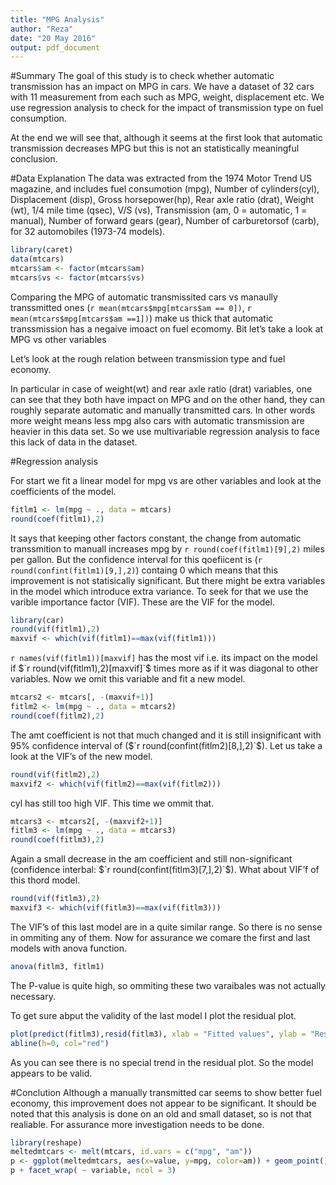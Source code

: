 ```yaml
---
title: "MPG Analysis"
author: "Reza"
date: "20 May 2016"
output: pdf_document
---
```


#Summary
The goal of this study is to check whether automatic transmission has an impact on MPG in cars. We have a dataset of 32 cars with 11 measurement from each such as MPG, weight, displacement etc. We use regression analysis to check for the impact of transmission type on fuel consumption. 

At the end we will see that, although it seems at the first look that automatic transmission decreases MPG but this is not an statistically meaningful conclusion. 

#Data Explanation
The data was extracted from the 1974 Motor Trend US magazine, and includes fuel consumotion (mpg), Number of cylinders(cyl), Displacement (disp), Gross horsepower(hp), Rear axle ratio (drat), Weight (wt), 1/4 mile time (qsec), V/S (vs), Transmission (am, 0 = automatic, 1 = manual), Number of forward gears (gear), Number of carburetorsof (carb),  for 32 automobiles (1973-74 models).

```r
library(caret)
data(mtcars)
mtcars$am <- factor(mtcars$am)
mtcars$vs <- factor(mtcars$vs)
```
Comparing the MPG of automatic transmissited cars vs manaully transsmitted ones (`r mean(mtcars$mpg[mtcars$am == 0])`, `r mean(mtcars$mpg[mtcars$am ==1])`) make us thick that automatic transsmission has a negaive imoact on fuel ecomomy. Bit let's take a look at MPG vs other variables 

Let's look at the rough relation between transmission type and fuel economy.


In particular in case of weight(wt) and rear axle ratio (drat) variables, one can see that they both have impact on MPG and on the other hand, they can roughly separate automatic and manually transmitted cars. In other words more weight means less mpg also cars with automatic transmission are heavier in this data set. So we use multivariable regression analysis to face this lack of data in the dataset.

#Regression analysis

For start we fit a linear model for mpg vs are other variables and look at the coefficients of the model.
```r
fitlm1 <- lm(mpg ~ ., data = mtcars)
round(coef(fitlm1),2)
```

It says that keeping other factors constant, the change from automatic transsmition to manuall increases mpg by `r round(coef(fitlm1)[9],2)` miles per gallon. But the confidence interval for this qoefiicent is (`r round(confint(fitlm1)[9,],2)`) containg $0$ which means that this improvement is not statisically significant. But there might be extra variables in the model which introduce extra variance. To seek for that we use the varible importance factor (VIF). These are the VIF for the model.

```r
library(car)
round(vif(fitlm1),2)
maxvif <- which(vif(fitlm1)==max(vif(fitlm1)))
```

`r names(vif(fitlm1))[maxvif]` has the most vif i.e. its impact on the model if $`r round(vif(fitlm1),2)[maxvif]`$ times more as if it was diagonal to other variables. Now we omit this variable and fit a new model.
```r
mtcars2 <- mtcars[, -(maxvif+1)]
fitlm2 <- lm(mpg ~ ., data = mtcars2)
round(coef(fitlm2),2)
```
The amt coefficient is not that much changed and it is still insignificant with $95\%$ confidence interval of ($`r round(confint(fitlm2)[8,],2)`$). Let us take a look at the VIF's of the new model.
```r
round(vif(fitlm2),2)
maxvif2 <- which(vif(fitlm2)==max(vif(fitlm2)))
```
cyl has still too high VIF. This time we ommit that. 
```r
mtcars3 <- mtcars2[, -(maxvif2+1)]
fitlm3 <- lm(mpg ~ ., data = mtcars3)
round(coef(fitlm3),2)
```
Again a small decrease in the am coefficient and still non-significant (confidence interbal: $`r round(confint(fitlm3)[7,],2)`$). What about VIF'f of this thord model.
```r
round(vif(fitlm3),2)
maxvif3 <- which(vif(fitlm3)==max(vif(fitlm3)))
```


The VIF's of this last model are in a quite similar range. So there is no sense in ommiting any of them. Now for assurance we comare the first and last models with anova function.
```r
anova(fitlm3, fitlm1)
```
The P-value is quite high, so ommiting these two varaibales was not actually necessary. 

To get sure abput the validity of the last model I plot the residual plot.

```r
plot(predict(fitlm3),resid(fitlm3), xlab = "Fitted values", ylab = "Residuals")
abline(h=0, col="red")
```
As you can see there is no special trend in the residual plot. So the model appears to be valid. 

#Conclution
Although a manually transmitted car seems to show better fuel economy, this improvement does not appear to be significant. It should be noted that this analysis is done on an old and small dataset, so is not that realiable. For assurance more investigation needs to be done.
```r
library(reshape)
meltedmtcars <- melt(mtcars, id.vars = c("mpg", "am"))
p <- ggplot(meltedmtcars, aes(x=value, y=mpg, color=am)) + geom_point()
p + facet_wrap( ~ variable, ncol = 3)
```
